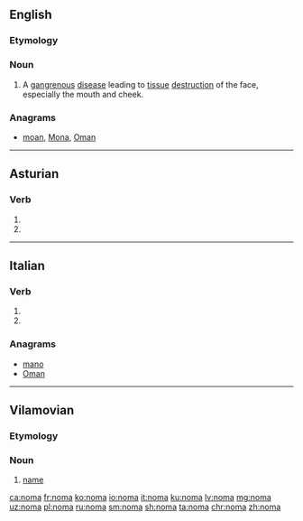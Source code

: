 ==English==
{{wikipedia|Noma (disease)}}

===Etymology===
{{rfe|lang=en}}

===Noun===
{{en-noun|?}}

# A [[gangrenous]] [[disease]] leading to [[tissue]] [[destruction]] of the face, especially the mouth and cheek.

===Anagrams===
* [[moan#English|moan]], [[Mona#English|Mona]], [[Oman#English|Oman]]

----

==Asturian==

===Verb===
{{ast-verb form}}

# {{form of|third-person singular present indicative|nomar|lang=ast}}
# {{form of|second-person singular imperative|nomar|lang=ast}}

----

==Italian==

===Verb===
{{head|it|verb form}}

# {{inflection of|nomare||3|s|pres|indc|lang=it}}
# {{inflection of|nomare||2|s|impr|lang=it}}

===Anagrams===
* [[mano#Italian|mano]]
* [[Oman#Italian|Oman]]

----

==Vilamovian==

===Etymology===
{{rfe|lang=wym}}

===Noun===
{{head|wym|noun|g=?}}

# [[name]]

[[ca:noma]]
[[fr:noma]]
[[ko:noma]]
[[io:noma]]
[[it:noma]]
[[ku:noma]]
[[lv:noma]]
[[mg:noma]]
[[uz:noma]]
[[pl:noma]]
[[ru:noma]]
[[sm:noma]]
[[sh:noma]]
[[ta:noma]]
[[chr:noma]]
[[zh:noma]]